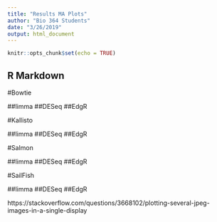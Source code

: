 ```yaml
---
title: "Results MA Plots"
author: "Bio 364 Students"
date: "3/26/2019"
output: html_document
---
```


```r
knitr::opts_chunk$set(echo = TRUE)
```

## R Markdown

#Bowtie

##limma
##DESeq
##EdgR

#Kallisto

##limma
##DESeq
##EdgR

#Salmon

##limma
##DESeq
##EdgR

#SailFish

##limma
##DESeq
##EdgR

https://stackoverflow.com/questions/3668102/plotting-several-jpeg-images-in-a-single-display
